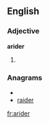 ==English==

===Adjective===
'''arider'''

# {{comparative of|[[arid]]}}

===Anagrams===
* {{alphagram|adeirr}}
* [[raider#English|raider]]


[[fr:arider]]
